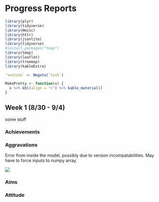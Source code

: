 # Progress Reports {#progress}

```r
library(plyr)
library(tidyverse)
library(Hmisc)
library(httr)
library(jsonlite)
library(tidyverse)
#install.packages("tmap")
library(tmap)
library(leaflet)
library(treemap)
library(kableExtra)

`%notin%` <- Negate(`%in%`)

MakePretty <- function(x) {
  x %>% kbl(align = "c") %>% kable_material()
}
```

## Week 1 (8/30 - 9/4)

some stuff

### Achievements

### Aggravations

Error from inside the model, possibly due to version incompatabilities. May have to force inputs to numpy array.

![]('_bookdown_files/image_files/Error_9_4.jpg')

### Aims

### Attitude
